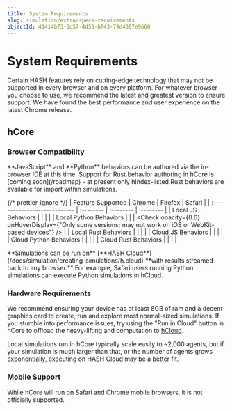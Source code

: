 ```yaml
---
title: System Requirements
slug: simulation/extra/specs-requirements
objectId: 41414b73-3d57-4d53-bf43-79d4007e9660
---
```


# System Requirements

Certain HASH features rely on cutting-edge technology that may not be supported in every browser and on every platform. For whatever browser you choose to use, we recommend the latest and greatest version to ensure support. We have found the best performance and user experience on the latest Chrome release.

## hCore

### Browser Compatibility

<Hint style="info">
  **JavaScript** and **Python** behaviors can be authored via the in-browser IDE
  at this time. Support for Rust behavior authoring in hCore is [coming
  soon](/roadmap) - at present only hIndex-listed Rust behaviors are available
  for import within simulations.
</Hint>

{/* prettier-ignore */}
| Feature Supported | Chrome    | Firefox   | Safari    |
| :---------------------------- | :-------- | :-------- | :-------- |
| Local JS Behaviors            | <Check /> | <Check /> | <Check /> |
| Local Python Behaviors | <Check /> | <Check /> | <Check opacity={0.6} onHoverDisplay={"Only some versions; may not work on iOS or WebKit-based devices"} /> |
| Local Rust Behaviors | <Check /> | <Check /> | <Check /> |
| Cloud JS Behaviors | <Check /> | <Check /> | <Check /> |
| Cloud Python Behaviors | <Check /> | <Check /> | <Check /> |
| Cloud Rust Behaviors | <Check /> | <Check /> | <Check /> |

<Hint style="success">
  **Simulations can be run on** [**HASH
  Cloud**](/docs/simulation/creating-simulations/h.cloud) **with results
  streamed back to any browser.** For example, Safari users running Python
  simulations can execute Python simulations in hCloud.
</Hint>

### Hardware Requirements

We recommend ensuring your device has at least 8GB of ram and a decent graphics card to create, run and explore most normal-sized simulations. If you stumble into performance issues, try using the "Run in Cloud" button in hCore to offload the heavy-lifting and computation to [hCloud](/docs/simulation/creating-simulations/h.cloud).

Local simulations run in hCore typically scale easily to ~2,000 agents, but if your simulation is much larger than that, or the number of agents grows exponentially, executing on HASH Cloud may be a better fit.

### Mobile Support

While hCore will run on Safari and Chrome mobile browsers, it is not officially supported.
